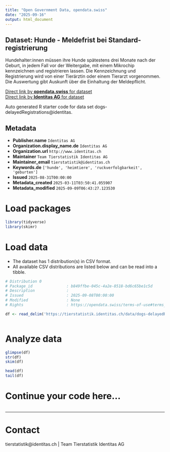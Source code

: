 ```yaml
---
title: "Open Government Data, opendata.swiss"
date: "2025-09-16"
output: html_document
---
```


## Dataset: Hunde - Meldefrist bei Standard-registrierung

Hundehalter:innen müssen ihre Hunde spätestens drei Monate nach der Geburt, in jedem Fall vor der Weitergabe, mit einem Mikrochip kennzeichnen und registrieren lassen. Die Kennzeichnung und Registrierung wird von einer Tierärztin oder einem Tierarzt vorgenommen. Die Auswertung gibt Auskunft über die Einhaltung der Meldepflicht.

[Direct link by **opendata.swiss** for dataset](https://opendata.swiss/de/dataset/hunde-meldefrist-bei-standard-registrierung)<br>
[Direct link by **Identitas AG** for dataset](https://tierstatistik.identitas.ch/)

Auto generated R starter code for data set dogs-delayedRegistrations@identitas.

## Metadata

- **Publisher.name** `Identitas AG`
- **Organization.display_name.de** `Identitas AG`
- **Organization.url** `http://www.identitas.ch`
- **Maintainer** `Team Tierstatistik Identitas AG`
- **Maintainer_email** `tierstatistik@identitas.ch`
- **Keywords.de** `['hunde', 'heimtiere', 'ruckverfolgbarkeit', 'geburten']`
- **Issued** `2025-08-31T00:00:00`
- **Metadata_created** `2025-03-11T03:50:41.055907`
- **Metadata_modified** `2025-09-09T06:43:27.123530`


# Load packages

```r

library(tidyverse)
library(skimr)

```

# Load data

-   The dataset has 1 distribution(s) in CSV format.
-   All available CSV distributions are listed below and can be read into a tibble.

```r

# Distribution 0
# Package_id               : b849ffbe-045c-4a2e-8518-bd6c65be1c5d
# Description              : 
# Issued                   : 2025-09-08T00:00:00
# Modified                 : None
# Rights                   : https://opendata.swiss/terms-of-use#terms_by

df <- read_delim('https://tierstatistik.identitas.ch/data/dogs-delayedRegistrations.csv')



```

# Analyze data

```r

glimpse(df)
str(df)
skim(df)

head(df)
tail(df)

```

# Continue your code here...

```r

```

------------------------------------------------------------------------

# Contact

tierstatistik@identitas.ch | Team Tierstatistik Identitas AG
